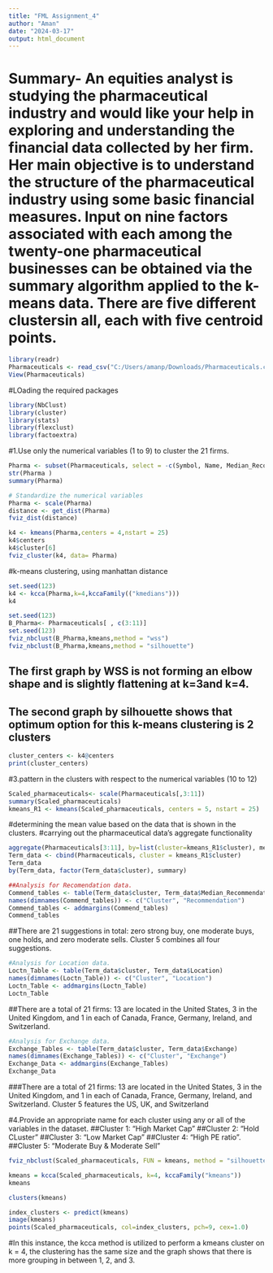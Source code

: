 ---
title: "FML Assignment_4"
author: "Aman"
date: "2024-03-17"
output: html_document
---

# Summary- An equities analyst is studying the pharmaceutical industry and would like your help in exploring and understanding the financial data collected by her firm. Her main objective is to understand the structure of the pharmaceutical industry using some basic financial measures. Input on nine factors associated with each among the twenty-one pharmaceutical businesses can be obtained via the summary algorithm applied to the k-means data. There are five different clustersin all, each with five centroid points.

```{r}
library(readr)
Pharmaceuticals <- read_csv("C:/Users/amanp/Downloads/Pharmaceuticals.csv")
View(Pharmaceuticals)
```

#LOading the required packages
```{r}
library(NbClust)
library(cluster)
library(stats)
library(flexclust)
library(factoextra)
```

#1.Use only the numerical variables (1 to 9) to cluster the 21 firms.
```{r}
Pharma <- subset(Pharmaceuticals, select = -c(Symbol, Name, Median_Recommendation, Location, Exchange))
str(Pharma )
summary(Pharma)
```
```{r}
# Standardize the numerical variables
Pharma <- scale(Pharma)
distance <- get_dist(Pharma)
fviz_dist(distance)
```
```{r}
k4 <- kmeans(Pharma,centers = 4,nstart = 25)
k4$centers
k4$cluster[6]
fviz_cluster(k4, data= Pharma)
```
#k-means clustering, using manhattan distance
```{r}
set.seed(123)
k4 <- kcca(Pharma,k=4,kccaFamily(("kmedians")))
k4
```

```{r}
set.seed(123)
B_Pharma<- Pharmaceuticals[ , c(3:11)]
set.seed(123)
fviz_nbclust(B_Pharma,kmeans,method = "wss")
fviz_nbclust(B_Pharma,kmeans,method = "silhouette")
```
## The first graph by WSS is not forming an elbow shape and is slightly flattening at k=3and k=4.
## The second graph by silhouette shows that optimum option for this k-means clustering is 2 clusters
```{r}
cluster_centers <- k4@centers
print(cluster_centers)
```
#3.pattern in the clusters with respect to the numerical variables (10 to 12)


```{r}
Scaled_pharmaceuticals<- scale(Pharmaceuticals[,3:11])
summary(Scaled_pharmaceuticals)
kmeans_R1 <- kmeans(Scaled_pharmaceuticals, centers = 5, nstart = 25)
```
#determining the mean value based on the data that is shown in the clusters.
#carrying out the pharmaceutical data’s aggregate functionality
```{r}
aggregate(Pharmaceuticals[3:11], by=list(cluster=kmeans_R1$cluster), mean)
Term_data <- cbind(Pharmaceuticals, cluster = kmeans_R1$cluster)
Term_data
by(Term_data, factor(Term_data$cluster), summary)
```



```{r}
##Analysis for Recomendation data.
Commend_tables <- table(Term_data$cluster, Term_data$Median_Recommendation)
names(dimnames(Commend_tables)) <- c("Cluster", "Recommendation")
Commend_tables <- addmargins(Commend_tables)
Commend_tables
```
##There are 21 suggestions in total: zero strong buy, one moderate buys, one holds, and zero moderate sells. Cluster 5 combines all four suggestions.

```{r}
#Analysis for Location data.
Loctn_Table <- table(Term_data$cluster, Term_data$Location)
names(dimnames(Loctn_Table)) <- c("Cluster", "Location")
Loctn_Table <- addmargins(Loctn_Table)
Loctn_Table
```
##There are a total of 21 firms: 13 are located in the United States, 3 in the United Kingdom, and 1 in each of Canada, France, Germany, Ireland, and Switzerland.
```{r}
#Analysis for Exchange data.
Exchange_Tables <- table(Term_data$cluster, Term_data$Exchange)
names(dimnames(Exchange_Tables)) <- c("Cluster", "Exchange")
Exchange_Data <- addmargins(Exchange_Tables)
Exchange_Data
```

###There are a total of 21 firms: 13 are located in the United States, 3 in the United Kingdom, and 1 in each of Canada, France, Germany, Ireland, and Switzerland. Cluster 5 features the US, UK, and Switzerland

#4.Provide an appropriate name for each cluster using any or all of the variables in the dataset.
##Cluster 1: “High Market Cap"
##Cluster 2:  “Hold CLuster”
##Cluster 3:  “Low Market Cap"
##Cluster 4: “High PE ratio”.
##Cluster 5: “Moderate Buy & Moderate Sell” 
```{r}
fviz_nbclust(Scaled_pharmaceuticals, FUN = kmeans, method = "silhouette")
```
```{r}
kmeans = kcca(Scaled_pharmaceuticals, k=4, kccaFamily("kmeans"))
kmeans
```
```{r}
clusters(kmeans)
```
```{r}
index_clusters <- predict(kmeans)
image(kmeans)
points(Scaled_pharmaceuticals, col=index_clusters, pch=9, cex=1.0)
```

#In this instance, the kcca method is utilized to perform a kmeans cluster on k = 4, the clustering has the same size and the graph shows that there is more grouping in between 1, 2, and 3.
